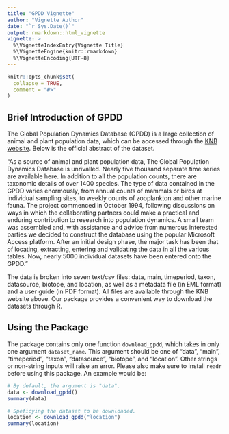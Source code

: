 ```yaml
---
title: "GPDD Vignette"
author: "Vignette Author"
date: "`r Sys.Date()`"
output: rmarkdown::html_vignette
vignette: >
  %\VignetteIndexEntry{Vignette Title}
  %\VignetteEngine{knitr::rmarkdown}
  %\VignetteEncoding{UTF-8}
---
```


```r
knitr::opts_chunk$set(
  collapse = TRUE,
  comment = "#>"
)
```

## Brief Introduction of GPDD

The Global Population Dynamics Database (GPDD) is a large collection of animal and plant population data, which can be accessed through the [KNB website](https://knb.ecoinformatics.org/view/doi:10.5063/F1BZ63Z8). Below is the official abstract of the dataset. 

"As a source of animal and plant population data, The Global Population Dynamics Database is unrivalled. Nearly five thousand separate time series are available here. In addition to all the population counts, there are taxonomic details of over 1400 species. The type of data contained in the GPDD varies enormously, from annual counts of mammals or birds at individual sampling sites, to weekly counts of zooplankton and other marine fauna. The project commenced in October 1994, following discussions on ways in which the collaborating partners could make a practical and enduring contribution to research into population dynamics. A small team was assembled and, with assistance and advice from numerous interested parties we decided to construct the database using the popular Microsoft Access platform. After an initial design phase, the major task has been that of locating, extracting, entering and validating the data in all the various tables. Now, nearly 5000 individual datasets have been entered onto the GPDD."

The data is broken into seven text/csv files: data, main, timeperiod, taxon, datasource, biotope, and location, as well as a metadata file (in EML format) and a user guide (in PDF format). All files are available through the KNB website above. Our package provides a convenient way to download the datasets through R. 


## Using the Package

The package contains only one function `download_gpdd`, which takes in only one argument `dataset_name`. This argument should be one of "data", "main", "timeperiod", "taxon", "datasource", "biotope", and "location". Other strings or non-string inputs will raise an error. Please also make sure to install `readr` before using this package. An example would be:

```r
# By default, the argument is "data".
data <- download_gpdd()
summary(data)

# Speficying the dataset to be downloaded.
location <- download_gpdd("location")
summary(location)
```

















